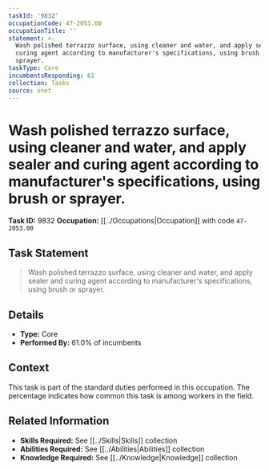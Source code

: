 ```yaml
---
taskId: '9832'
occupationCode: 47-2053.00
occupationTitle: ''
statement: >-
  Wash polished terrazzo surface, using cleaner and water, and apply sealer and
  curing agent according to manufacturer's specifications, using brush or
  sprayer.
taskType: Core
incumbentsResponding: 61
collection: Tasks
source: onet
---
```

# Wash polished terrazzo surface, using cleaner and water, and apply sealer and curing agent according to manufacturer's specifications, using brush or sprayer.

**Task ID:** 9832
**Occupation:** [[../Occupations|Occupation]] with code `47-2053.00`

## Task Statement

> Wash polished terrazzo surface, using cleaner and water, and apply sealer and curing agent according to manufacturer's specifications, using brush or sprayer.

## Details

- **Type:** Core
- **Performed By:** 61.0% of incumbents

## Context

This task is part of the standard duties performed in this occupation. The percentage indicates how common this task is among workers in the field.

## Related Information

- **Skills Required:** See [[../Skills|Skills]] collection
- **Abilities Required:** See [[../Abilities|Abilities]] collection
- **Knowledge Required:** See [[../Knowledge|Knowledge]] collection
